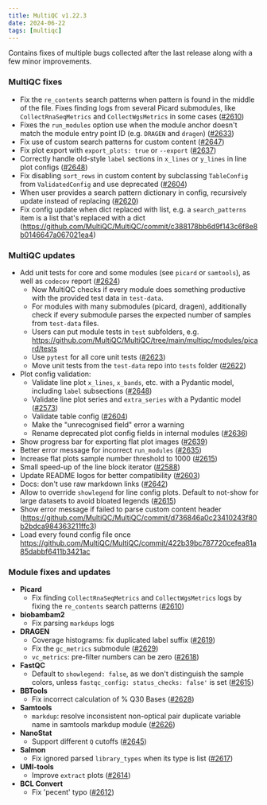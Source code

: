 ---
title: MultiQC v1.22.3
date: 2024-06-22
tags: [multiqc]
---

Contains fixes of multiple bugs collected after the last release along with a few minor improvements.

### MultiQC fixes

- Fix the `re_contents` search patterns when pattern is found in the middle of the file. Fixes finding logs from several Picard submodules, like `CollectRnaSeqMetrics` and `CollectWgsMetrics` in some cases ([#2610](https://github.com/MultiQC/MultiQC/pull/2610))
- Fixes the `run_modules` option use when the module anchor doesn't match the module entry point ID (e.g. `DRAGEN` and `dragen`) ([#2633](https://github.com/MultiQC/MultiQC/pull/2633))
- Fix use of custom search patterns for custom content ([#2647](https://github.com/MultiQC/MultiQC/pull/2647))
- Fix plot export with `export_plots: true` or `--export` ([#2637](https://github.com/MultiQC/MultiQC/pull/2637))
- Correctly handle old-style `label` sections in `x_lines` or `y_lines` in line plot configs ([#2648](https://github.com/MultiQC/MultiQC/pull/2648))
- Fix disabling `sort_rows` in custom content by subclassing `TableConfig` from `ValidatedConfig` and use deprecated ([#2604](https://github.com/MultiQC/MultiQC/pull/2604))
- When user provides a search pattern dictionary in config, recursively update instead of replacing ([#2620](https://github.com/MultiQC/MultiQC/pull/2620))
- Fix config update when dict replaced with list, e.g. a `search_patterns` item is a list that's replaced with a dict (https://github.com/MultiQC/MultiQC/commit/c388178bb6d9f143c6f8e8b0146647a067021ea4)

### MultiQC updates

- Add unit tests for core and some modules (see `picard` or `samtools`), as well as `codecov` report ([#2624](https://github.com/MultiQC/MultiQC/pull/2624))
  - Now MultiQC checks if every module does something productive with the provided test data in `test-data`.
  - For modules with many submodules (picard, dragen), additionally check if every submodule parses the expected number of samples from `test-data` files.
  - Users can put module tests in `test` subfolders, e.g. https://github.com/MultiQC/MultiQC/tree/main/multiqc/modules/picard/tests
  - Use `pytest` for all core unit tests ([#2623](https://github.com/MultiQC/MultiQC/pull/2623))
  - Move unit tests from the `test-data` repo into `tests` folder ([#2622](https://github.com/MultiQC/MultiQC/pull/2622))
- Plot config validation:
  - Validate line plot `x_lines`, `x_bands`, etc. with a Pydantic model, including `label` subsections ([#2648](https://github.com/MultiQC/MultiQC/pull/2648))
  - Validate line plot series and `extra_series` with a Pydantic model ([#2573](https://github.com/MultiQC/MultiQC/pull/2573))
  - Validate table config ([#2604](https://github.com/MultiQC/MultiQC/pull/2604))
  - Make the "unrecognised field" error a warning
  - Rename deprecated plot config fields in internal modules ([#2636](https://github.com/MultiQC/MultiQC/pull/2636))
- Show progress bar for exporting flat plot images ([#2639](https://github.com/MultiQC/MultiQC/pull/2639))
- Better error message for incorrect `run_modules` ([#2635](https://github.com/MultiQC/MultiQC/pull/2635))
- Increase flat plots sample number threshold to 1000 ([#2615](https://github.com/MultiQC/MultiQC/pull/2615))
- Small speed-up of the line block iterator ([#2588](https://github.com/MultiQC/MultiQC/pull/2588))
- Update README logos for better compatibility ([#2603](https://github.com/MultiQC/MultiQC/pull/2603))
- Docs: don't use raw markdown links ([#2642](https://github.com/MultiQC/MultiQC/pull/2642))
- Allow to override `showlegend` for line config plots. Default to not-show for large datasets to avoid bloated legends ([#2615](https://github.com/MultiQC/MultiQC/pull/2615))
- Show error message if failed to parse custom content header (https://github.com/MultiQC/MultiQC/commit/d736846a0c23410243f80b2bdca984363211ffc3)
- Load every found config file once https://github.com/MultiQC/MultiQC/commit/422b39bc787720cefea81a85dabbf6411b3421ac

### Module fixes and updates

- **Picard**
  - Fix finding `CollectRnaSeqMetrics` and `CollectWgsMetrics` logs by fixing the `re_contents` search patterns ([#2610](https://github.com/MultiQC/MultiQC/pull/2610))
- **biobambam2**
  - Fix parsing `markdups` logs
- **DRAGEN**
  - Coverage histograms: fix duplicated label suffix ([#2619](https://github.com/MultiQC/MultiQC/pull/2619))
  - Fix the `gc_metrics` submodule ([#2629](https://github.com/MultiQC/MultiQC/pull/2629))
  - `vc_metrics`: pre-filter numbers can be zero ([#2618](https://github.com/MultiQC/MultiQC/pull/2618))
- **FastQC**
  - Default to `showlegend: false`, as we don't distinguish the sample colors, unless `fastqc_config: status_checks: false'` is set ([#2615](https://github.com/MultiQC/MultiQC/pull/2615))
- **BBTools**
  - Fix incorrect calculation of % Q30 Bases ([#2628](https://github.com/MultiQC/MultiQC/pull/2628))
- **Samtools**
  - `markdup`: resolve inconsistent non-optical pair duplicate variable name in samtools markdup module ([#2626](https://github.com/MultiQC/MultiQC/pull/2626))
- **NanoStat**
  - Support different `Q` cutoffs ([#2645](https://github.com/MultiQC/MultiQC/pull/2645))
- **Salmon**
  - Fix ignored parsed `library_types` when its type is list ([#2617](https://github.com/MultiQC/MultiQC/pull/2617))
- **UMI-tools**
  - Improve `extract` plots ([#2614](https://github.com/MultiQC/MultiQC/pull/2614))
- **BCL Convert**
  - Fix 'pecent' typo ([#2612](https://github.com/MultiQC/MultiQC/pull/2612))
